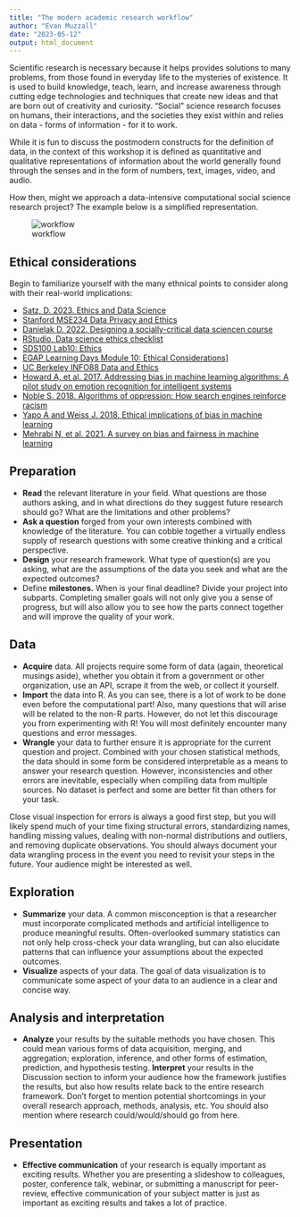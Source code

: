 ```yaml
---
title: "The modern academic research workflow"
author: "Evan Muzzall"
date: "2023-05-12"
output: html_document
---
```


Scientific research is necessary because it helps provides solutions to many problems, from those found in everyday life to the mysteries of existence. It is used to build knowledge, teach, learn, and increase awareness through cutting edge technologies and techniques that create new ideas and that are born out of creativity and curiosity. "Social" science research focuses on humans, their interactions, and the societies they exist within and relies on data - forms of information - for it to work. 

While it is fun to discuss the postmodern constructs for the definition of data, in the context of this workshop it is defined as quantitative and qualitative representations of information about the world generally found through the senses and in the form of numbers, text, images, video, and audio. 

How then, might we approach a data-intensive computational social science research project? The example below is a simplified representation. 

![workflow](img/workflow.png)

## Ethical considerations

Begin to familiarize yourself with the many ethnical points to consider along with their real-world implications: 

* [Satz, D. 2023. Ethics and Data Science](https://datascience.stanford.edu/research/research-areas/ethics-and-data-science)
* [Stanford MSE234 Data Privacy and Ethics](https://web.stanford.edu/group/msande234/cgi-bin/wordpress/)
* [Danielak D. 2022. Designing a socially-critical data sciencen course](https://www.rstudio.com/conference/2022/talks/designing-socially-critical-data-science/)
* [RStudio, Data science ethics checklist](https://rpubs.com/njss/data_ethics)
* [SDS100 Lab10: Ethics](https://smithcollege-sds.github.io/sds100/lab_10_ethics.html)
* [EGAP Learning Days Module 10: Ethical Considerations](https://egap.github.io/theory_and_practice_of_field_experiments/ethical-considerations.html)]
* [UC Berkeley INFO88 Data and Ethics](http://www.data8.org/ethics-connector/)
* [Howard A, et al. 2017. Addressing bias in machine learning algorithms: A pilot study on emotion recognition for intelligent systems](https://ieeexplore.ieee.org/abstract/document/8025197?casa_token=xyJcglvpeyUAAAAA:_tpPmFLycMFQuTd4UC52Y2C5yxXignXv7OE1rgv01YwzOs2o9j_bMvIQPwD8IW2NT5awRJcl4g)
* [Noble S. 2018. Algorithms of oppression: How search engines reinforce racism](https://nyupress.org/9781479837243/algorithms-of-oppression/)
* [Yapo A and Weiss J. 2018. Ethical implications of bias in machine learning](https://aisel.aisnet.org/hicss-51/os/topics_in_os/6/)
* [Mehrabi N, et al. 2021. A survey on bias and fairness in machine learning](https://dl.acm.org/doi/abs/10.1145/3457607?casa_token=HkkFHCUfRh0AAAAA%3Az5PprDD4p2VDEyZD7KeJzl67tlpTTA48RsIlqcqDYLROEfyJMTzHRjdYYN8SheqDRkvt_H1XXojANQ)

## Preparation

- **Read** the relevant literature in your field. What questions are those authors asking, and in what directions do they suggest future research should go? What are the limitations and other problems? 
- **Ask a question** forged from your own interests combined with knowledge of the literature. You can cobble together a virtually endless supply of research questions with some creative thinking and a critical perspective. 
- **Design** your research framework. What type of question(s) are you asking, what are the assumptions of the data you seek and what are the expected outcomes? 
- Define **milestones.** When is your final deadline? Divide your project into subparts. Completing smaller goals will not only give you a sense of progress, but will also allow you to see how the parts connect together and will improve the quality of your work. 

## Data

* **Acquire** data. All projects require some form of data (again, theoretical musings aside), whether you obtain it from a government or other organization, use an API, scrape it from the web, or collect it yourself. 
* **Import** the data into R. As you can see, there is a lot of work to be done even before the computational part! Also, many questions that will arise will be related to the non-R parts. However, do not let this discourage you from experimenting with R! You will most definitely encounter many questions and error messages. 
* **Wrangle** your data to further ensure it is appropriate for the current question and project. Combined with your chosen statistical methods, the data should in some form be considered interpretable as a means to answer your research question. However, inconsistencies and other errors are inevitable, especially when compiling data from multiple sources. No dataset is perfect and some are better fit than others for your task. 

Close visual inspection for errors is always a good first step, but you will likely spend much of your time fixing structural errors, standardizing names, handling missing values, dealing with non-normal distributions and outliers, and removing duplicate observations. You should always document your data wrangling process in the event you need to revisit your steps in the future. Your audience might be interested as well. 

## Exploration
* **Summarize** your data. A common misconception is that a researcher must incorporate complicated methods and artificial intelligence to produce meaningful results. Often-overlooked summary statistics can not only help cross-check your data wrangling, but can also elucidate patterns that can influence your assumptions about the expected outcomes. 
* **Visualize** aspects of your data. The goal of data visualization is to communicate some aspect of your data to an audience in a clear and concise way. 

## Analysis and interpretation
* **Analyze** your results by the suitable methods you have chosen. This could mean various forms of data acquisition, merging, and aggregation; exploration, inference, and other forms of estimation, prediction, and hypothesis testing. **Interpret** your results in the Discussion section to inform your audience how the framework justifies the results, but also how results relate back to the entire research framework. Don't forget to mention potential shortcomings in your overall research approach, methods, analysis, etc. You should also mention where research could/would/should go from here. 

## Presentation
* **Effective communication** of your research is equally important as exciting results. Whether you are presenting a slideshow to colleagues, poster, conference talk, webinar, or submitting a manuscript for peer-review, effective communication of your subject matter is just as important as exciting results and takes a lot of practice.  
